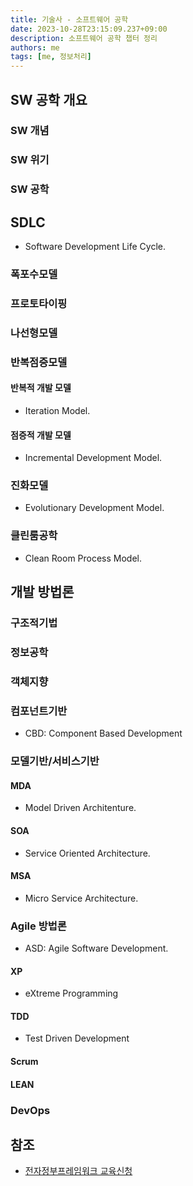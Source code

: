 ```yaml
---
title: 기술사 - 소프트웨어 공학
date: 2023-10-28T23:15:09.237+09:00
description: 소프트웨어 공학 챕터 정리
authors: me
tags: [me, 정보처리]
---
```


## SW 공학 개요

### SW 개념

### SW 위기

### SW 공학

## SDLC

- Software Development Life Cycle.

### 폭포수모델

### 프로토타이핑

### 나선형모델

### 반복점증모델

#### 반복적 개발 모델

- Iteration Model.

#### 점증적 개발 모델

- Incremental Development Model.

### 진화모델

- Evolutionary Development Model.

### 클린룸공학

- Clean Room Process Model.

## 개발 방법론

### 구조적기법

### 정보공학

### 객체지향

### 컴포넌트기반

- CBD: Component Based Development

### 모델기반/서비스기반

#### MDA

- Model Driven Architenture.

#### SOA

- Service Oriented Architecture.

#### MSA

- Micro Service Architecture.

### Agile 방법론

- ASD: Agile Software Development.

#### XP

- eXtreme Programming

#### TDD

- Test Driven Development

#### Scrum

#### LEAN

### DevOps

## 참조

- [전자정부프레임워크 교육신청](https://www.egovframe.go.kr/home/sub.do?menuNo=5)
